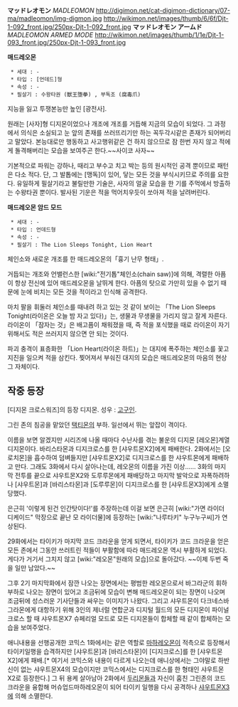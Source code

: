 '''マッドレオモン''' ''MADLEOMON''
http://digimon.net/cat-digimon-dictionary/07-ma/madleomon/img-digmon.jpg http://wikimon.net/images/thumb/6/6f/Djt-1-092_front.jpg/250px-Djt-1-092_front.jpg
'''マッドレオモン アームド''' ''MADLEOMON ARMED MODE''
http://wikimon.net/images/thumb/1/1e/Djt-1-093_front.jpg/250px-Djt-1-093_front.jpg

'''매드레오몬'''
  * 세대 : -
  * 타입 : [언데드]형
  * 속성 : -
  * 필살기 : 수왕타권 (獣王堕拳) , 부독조 (腐毒爪)

지능을 잃고 투쟁본능만 높인 [광전사].

원래는 [사자]형 디지몬이었으나 개조에 개조를 거듭해 지금의 모습이 되었다. 그 과정에서 의식은 소실되고 눈 앞의 존재를 쓰러뜨리기만 하는 꼭두각시같은 존재가 되어버리고 말았다. 본능대로만 행동하고 사고행위같은 건 하지 않으므로 잠 한번 자지 않고 적에게 돌격해버리는 모습을 보여주곤 한다.~~사이코 사자~~

기본적으로 파워는 강하나, 때리고 부수고 치고 박는 등의 원시적인 공격 뿐이므로 패턴은 다소 적다. 단, 그 발톱에는 [맹독]이 있어, 닿는 모든 것을 부식시키므로 주의를 요한다. 유일하게 필살기라고 불릴만한 기술은, 사자의 얼굴 모습을 한 기를 주먹에서 방출하는 수왕타권 뿐이다. 발사된 기운은 적을 먹어치우듯이 쏘아져 적을 날려버린다.

'''매드레오몬 암드 모드'''
  * 세대 : -
  * 타입 : 언데드형
  * 속성 : -
  * 필살기 : The Lion Sleeps Tonight, Lion Heart

체인소와 새로운 개조를 한 매드레오몬의「흉기 난무 형태」.

거듭되는 개조와 언밸런스한 [wiki:"전기톱"체인소(chain saw)]에 의해, 격렬한 아픔이 항상 전신에 있어 매드레오몬을 날뛰게 한다. 아픔의 탓으로 가만히 있을 수 없기 때문에 눈에 비치는 모든 것을 적이라고 인식해 공격한다.

마치 팔을 휘둘러 체인소를 때내려 하고 있는 것 같이 보이는 「The Lion Sleeps Tonight(라이온은 오늘 밤 자고 있다)」는, 생물과 무생물을 가리지 않고 잘게 자른다. 라이온이 「잠자는 것」은 배고픔이 채워졌을 때, 즉 적을 포식했을 때로 라이온이 자기 위해서도 적은 쓰러지지 않으면 안 되는 것이다. 

파괴 충격이 표층화한 「Lion Heart(라이온 하트)」는 대지에 폭주하는 체인소를 꽃고 지진을 일으켜 적을 삼킨다. 찢어져서 부숴진 대지의 모습은 매드레오몬의 마음의 현상 그 자체이다. 
 
== 작중 등장 ==
[디지몬 크로스워즈]의 등장 디지몬. 성우 : [[고구인]].

그린 존의 침공을 맡았던 [[택티몬]]의 부하. 일선에서 뛰는 앞잡이 격이다. 

이름을 보면 알겠지만 시리즈에 나올 때마다 수난사를 겪는 불운의 디지몬 [레오몬]계열 디지몬이다. 바리스타몬과 디지크로스를 한 [샤우트몬X2]에게 패배한다. 2화에서는 [오로치몬]을 흡수하여 덤벼들지만 [샤우트몬X2]로 디지크로스를 한 샤우트몬에게 패배하고 만다. 그래도 3화에서 다시 살아나는데, 레오몬의 이름을 가진 이상…… 3화의 마지막 전투를 끝으로 샤우트몬X2와 도루루몬에게 패배당하고 마지막 발악으로 자폭하려하나 [샤우트몬]과 [바리스타몬]과 [도루루몬]이 디지크로스를 한 [샤우트몬X3]에게 소멸당했다.

은근히 '이렇게 된건 인간탓이다!'를 주장하는데 이걸 보면 은근히 [wiki:"가면 라이더 디케이드" 막장으로 끝난 모 라이더물]에 등장하는 [wiki:"나루타키" 누구누구씨]가 연상된다.

29화에서는 타이키가 마지막 코드 크라운을 얻게 되면서, 타이키가 코드 크라운을 얻은 모든 존에서 그동안 쓰러트린 적들이 부활함에 따라 매드레오몬 역시 부활하게 되었다. 게다가 거기서 그치지 않고 [wiki:"레오몬"원래의 모습]으로 돌아갔다. ~~이제 두번 죽을 일만 남았다.~~

그후 2기 마지막화에서 잠깐 나오는 장면에서는 평범한 레오몬으로서 바그라군의 휘하 부하로 나오는 장면이 있어고 조금뒤에 모습이 변해 매드레오몬이 되는 장면이 나오며 조금뒤에 성스러운 기사단들과 싸우는 이미지가 나왔다.
그리고 샤우트몬이 다크네스바그라몬에게 대항하기 위해 3인의 제너럴 연합군과 디지털 월드의 모든 디지몬이 파이널 크로스 할 때 샤우트몬X7 슈페리얼 모드로 모든 디지몬들이 합체할 때 같이 합체하는 모습을 보여주었다. 

애니내용을 선행공개한 코믹스 1화에서는 같은 역할로 [[마하레오몬]]이 적측으로 등장해서 타이키일행을 습격하지만 [샤우트몬]과 [바리스타몬]이 [디지크로스]를 한 [샤우트몬X2]에게 패배.[* 여기서 코믹스와 내용이 다르게 나오는데 애니상에서는 그야말로 하반신이 없는 샤우트몬X4의 모습이지만 코믹스에서는 디지크로스를 한 형태인 샤우트몬X2로 등장한다.] 그 뒤 용케 살아남아 2화에서 [[두리몬]]들과 자신이 훔친 그린존의 코드크라운을 융합해 머슈업드마하레오몬이 되어 타이키 일행을 다시 공격하나 [[샤우트몬X3]]에 의해 소멸한다.
